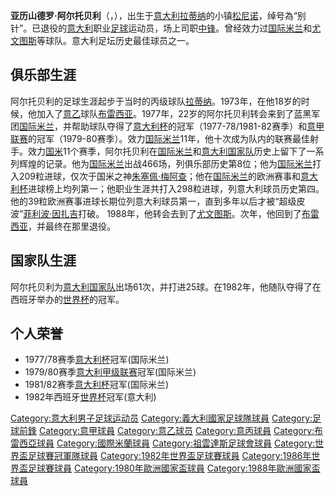 {{Football player infobox |
playername = 亚历山德罗·阿尔托贝利|
image = [[File:Alessandro_altobelli.jpg|200px]] |
fullname = Alessandro Altobelli|
nickname = Spillo（别针）|
dateofbirth ={{birth date and age|1955|11|28}} |
cityofbirth = [[松尼诺|松尼诺]] |
countryofbirth = {{flagicon|ITA}} [[意大利|意大利]] |
height = {{height|meters=1.81}} |
position = [[前锋_(足球)|前锋]] |
years1 = 1973–1974 |
clubs1 = [[拉蒂纳足球俱乐部|拉蒂纳]] |
caps1  = 28 |
goals1 = 7 |
years2 = 1974–1977 |
clubs2 = [[布雷西亚足球俱乐部|布雷西亚]] |
caps2  = 76 |
goals2 = 26 |
years3 = 1977–1988 |
clubs3 = [[国际米兰足球俱乐部|国际米兰]] |
caps3  = 317 |
goals3 = 128 |
years4 = 1988–1989 |
clubs4 = [[尤文图斯足球俱乐部|尤文图斯]] |
caps4  = 20 |
goals4 = 4 |
years5 = 1989–1990 |
clubs5 = [[布雷西亚足球俱乐部|布雷西亚]] |
caps5  = 32 |
goals5 = 7 |
totalcaps = 473 |
totalgoals = 172 |
nationalyears = 1980–1988 |
nationalteam = [[意大利国家足球队|意大利]] |
nationalcaps = 61 |
nationalgoals = 25 |
}}

'''亚历山德罗·阿尔托贝利'''（{{lang-it|'''Alessandro Altobelli'''}}，{{bd|1955年|11月28日}}），出生于[[意大利|意大利]][[拉蒂纳|拉蒂纳]]的小镇[[松尼诺|松尼诺]]，绰号為“别针”。已退役的[[意大利|意大利]]职业[[足球|足球]]运动员，场上司职[[前锋_(足球)|中锋]]。曾经效力过[[国际米兰|国际米兰]]和[[尤文图斯足球俱乐部|尤文图斯]]等球队。意大利足坛历史最佳球员之一。

==俱乐部生涯==
阿尔托贝利的足球生涯起步于当时的丙级球队[[拉蒂纳足球俱乐部|拉蒂纳]]。1973年，在他18岁的时候，他加入了[[意乙|意乙]]球队[[布雷西亚足球俱乐部|布雷西亚]]。1977年，22岁的阿尔托贝利转会来到了蓝黑军团[[国际米兰|国际米兰]]，并帮助球队夺得了[[意大利杯|意大利杯]]的冠军（1977-78/1981-82赛季）和[[意甲联赛|意甲联赛]]的冠军（1979-80赛季）。效力[[国际米兰|国际米兰]]11年，他十次成为队内的联赛最佳射手。效力[[国米|国米]]11个赛季，阿尔托贝利在[[国际米兰|国际米兰]]和[[意大利国家足球队|意大利国家队]]历史上留下了一系列辉煌的记录。他为[[国际米兰|国际米兰]]出战466场，列俱乐部历史第8位；他为[[国际米兰|国际米兰]]打入209粒进球，仅次于国米之神[[朱塞佩·梅阿查|朱塞佩·梅阿查]]；他在[[国际米兰|国际米兰]]的欧洲赛事和[[意大利杯|意大利杯]]进球榜上均列第一；他职业生涯共打入298粒进球，列意大利球员历史第四。他的39粒欧洲赛事进球长期位列意大利球员第一，直到多年以后才被“超级皮波”[[菲利波·因扎吉|菲利波·因扎吉]]打破。{{Ref|https://www.inter.it/cn/news/2018/11/28/%E7%94%9F%E6%97%A5%E5%BF%AB%E4%B9%90%EF%BC%8C%E9%98%BF%E5%B0%94%E6%89%98%E8%B4%9D%E5%88%A9%EF%BC%81.html}}
1988年，他转会去到了[[尤文图斯|尤文图斯]]。次年，他回到了[[布雷西亚足球俱乐部|布雷西亚]]，并最终在那里退役。

==国家队生涯==
阿尔托贝利为[[意大利國家足球隊|意大利国家队]]出场61次，并打进25球。在1982年，他随队夺得了在西班牙举办的[[世界杯|世界杯]]的冠军。

==个人荣誉==
*1977/78赛季[[意大利杯|意大利杯]]冠军(国际米兰)
*1979/80赛季[[意大利甲级联赛|意大利甲级联赛]]冠军(国际米兰)
*1981/82赛季[[意大利杯|意大利杯]]冠军(国际米兰)
*1982年西班牙[[世界杯|世界杯]]冠军(意大利)

{{1980年欧洲足球锦标赛意大利队阵容}}
{{1982年国际足联世界杯意大利队阵容}}
{{1986年国际足联世界杯意大利队阵容}}
{{1988年欧洲足球锦标赛意大利队阵容}}
{{DEFAULTSORT:Altobelli, Alessandro}}
[[Category:意大利男子足球运动员|Category:意大利男子足球运动员]]
[[Category:義大利國家足球隊球員|Category:義大利國家足球隊球員]]
[[Category:足球前鋒|Category:足球前鋒]]
[[Category:意甲球員|Category:意甲球員]]
[[Category:意乙球员|Category:意乙球员]]
[[Category:意丙球員|Category:意丙球員]]
[[Category:布雷西亞球員|Category:布雷西亞球員]]
[[Category:國際米蘭球員|Category:國際米蘭球員]]
[[Category:祖雲達斯足球會球員|Category:祖雲達斯足球會球員]]
[[Category:世界盃足球賽冠軍隊球員|Category:世界盃足球賽冠軍隊球員]]
[[Category:1982年世界盃足球賽球員|Category:1982年世界盃足球賽球員]]
[[Category:1986年世界盃足球賽球員|Category:1986年世界盃足球賽球員]]
[[Category:1980年歐洲國家盃球員|Category:1980年歐洲國家盃球員]]
[[Category:1988年歐洲國家盃球員|Category:1988年歐洲國家盃球員]]